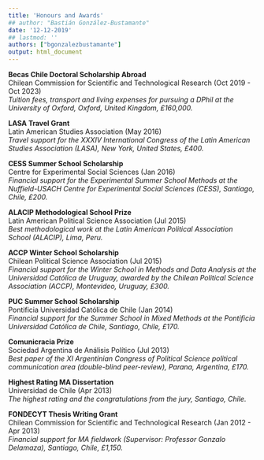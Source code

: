 ```yaml
---
title: 'Honours and Awards'
## author: "Bastián González-Bustamante"
date: '12-12-2019'
## lastmod: ''
authors: ["bgonzalezbustamante"]
output: html_document
---
```


**Becas Chile Doctoral Scholarship Abroad**\
Chilean Commission for Scientific and Technological Research (Oct 2019 - Oct 2023)\
*Tuition fees, transport and living expenses for pursuing a DPhil at the University of Oxford, Oxford, United Kingdom, £160,000.*\

**LASA Travel Grant**\
Latin American Studies Association (May 2016)\
*Travel support for the XXXIV International Congress of the Latin American Studies Association (LASA), New York, United States, £400.*\

**CESS Summer School Scholarship**\
Centre for Experimental Social Sciences (Jan 2016)\
*Financial support for the Experimental Summer School Methods at the Nuffield-USACH Centre for Experimental Social Sciences (CESS), Santiago, Chile, £200.*\

**ALACIP Methodological School Prize**\
Latin American Political Science Association (Jul 2015)\
*Best methodological work at the Latin American Political Association School (ALACIP), Lima, Peru.*\

**ACCP Winter School Scholarship**\
Chilean Political Science Association (Jul 2015)\
*Financial support for the Winter School in Methods and Data Analysis at the Universidad Católica de Uruguay, awarded by the Chilean Political Science Association (ACCP), Montevideo, Uruguay, £300.*\

**PUC Summer School Scholarship**\
Pontificia Universidad Católica de Chile (Jan 2014)\
*Financial support for the Summer School in Mixed Methods at the Pontificia Universidad Católica de Chile, Santiago, Chile, £170.*\

**Comunicracia Prize**\
Sociedad Argentina de Análisis Político (Jul 2013)\
*Best paper of the XI Argentinian Congress of Political Science political communication area (double-blind peer-review), Parana, Argentina, £170.*\

**Highest Rating MA Dissertation**\
Universidad de Chile (Apr 2013)\
*The highest rating and the congratulations from the jury, Santiago, Chile.*\

**FONDECYT Thesis Writing Grant**\
Chilean Commission for Scientific and Technological Research (Jan 2012 - Apr 2013)\
*Financial support for MA fieldwork (Supervisor: Professor Gonzalo Delamaza), Santiago, Chile, £1,150.*\
